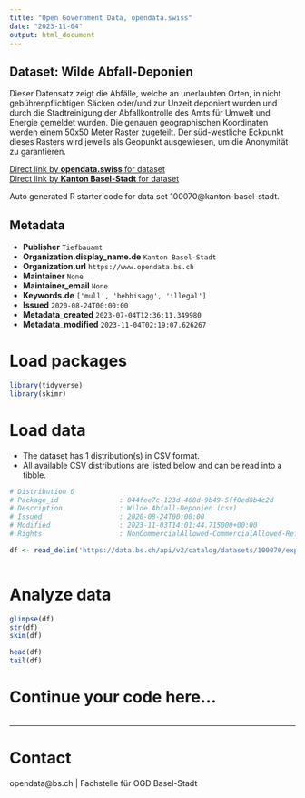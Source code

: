 ```yaml
---
title: "Open Government Data, opendata.swiss"
date: "2023-11-04"
output: html_document
---
```


## Dataset: Wilde Abfall-Deponien

Dieser Datensatz zeigt die Abfälle, welche an unerlaubten Orten, in nicht gebührenpflichtigen Säcken oder/und zur Unzeit deponiert wurden und durch die Stadtreinigung der Abfallkontrolle des Amts für Umwelt und Energie gemeldet wurden. Die genauen geographischen Koordinaten werden einem 50x50 Meter Raster zugeteilt. Der süd-westliche Eckpunkt dieses Rasters wird jeweils als Geopunkt ausgewiesen, um die Anonymität zu garantieren.   

[Direct link by **opendata.swiss** for dataset](https://opendata.swiss/de/dataset/wilde-abfall-deponien)<br>
[Direct link by **Kanton Basel-Stadt** for dataset](https://data.bs.ch/explore/dataset/100070/)

Auto generated R starter code for data set 100070@kanton-basel-stadt.

## Metadata

- **Publisher** `Tiefbauamt`
- **Organization.display_name.de** `Kanton Basel-Stadt`
- **Organization.url** `https://www.opendata.bs.ch`
- **Maintainer** `None`
- **Maintainer_email** `None`
- **Keywords.de** `['mull', 'bebbisagg', 'illegal']`
- **Issued** `2020-08-24T00:00:00`
- **Metadata_created** `2023-07-04T12:36:11.349980`
- **Metadata_modified** `2023-11-04T02:19:07.626267`


# Load packages

```r

library(tidyverse)
library(skimr)

```

# Load data

-   The dataset has 1 distribution(s) in CSV format.
-   All available CSV distributions are listed below and can be read into a tibble.

```r

# Distribution 0
# Package_id               : 044fee7c-123d-468d-9b49-5ff0ed8b4c2d
# Description              : Wilde Abfall-Deponien (csv)
# Issued                   : 2020-08-24T00:00:00
# Modified                 : 2023-11-03T14:01:44.715000+00:00
# Rights                   : NonCommercialAllowed-CommercialAllowed-ReferenceRequired

df <- read_delim('https://data.bs.ch/api/v2/catalog/datasets/100070/exports/csv')



```

# Analyze data

```r

glimpse(df)
str(df)
skim(df)

head(df)
tail(df)

```

# Continue your code here...

```r

```

------------------------------------------------------------------------

# Contact

opendata@bs.ch | Fachstelle für OGD Basel-Stadt
